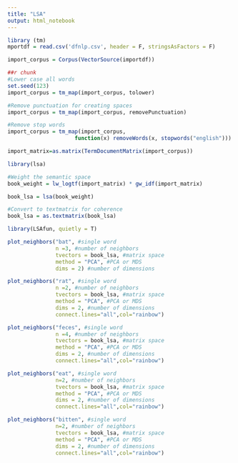 ---
title: "LSA"
output: html_notebook
---



```{r}
library (tm)
mportdf = read.csv('dfnlp.csv', header = F, stringsAsFactors = F)
```

```{r}
import_corpus = Corpus(VectorSource(importdf))
```
```{r}
##r chunk
#Lower case all words
set.seed(123)
import_corpus = tm_map(import_corpus, tolower) 

#Remove punctuation for creating spaces
import_corpus = tm_map(import_corpus, removePunctuation) 

#Remove stop words
import_corpus = tm_map(import_corpus, 
                     function(x) removeWords(x, stopwords("english")))
```
```{r}
import_matrix=as.matrix(TermDocumentMatrix(import_corpus))
```

```{r}
library(lsa)

#Weight the semantic space
book_weight = lw_logtf(import_matrix) * gw_idf(import_matrix)
```
```{r}
book_lsa = lsa(book_weight)

#Convert to textmatrix for coherence
book_lsa = as.textmatrix(book_lsa)
```


```{r}
library(LSAfun, quietly = T)
```

```{r}
plot_neighbors("bat", #single word
               n =3, #number of neighbors
               tvectors = book_lsa, #matrix space
               method = "PCA", #PCA or MDS
               dims = 2) #number of dimensions
```

```{r}
plot_neighbors("rat", #single word
               n =2, #number of neighbors
               tvectors = book_lsa, #matrix space
               method = "PCA", #PCA or MDS
               dims = 2, #number of dimensions
               connect.lines="all",col="rainbow")
```

```{r}
plot_neighbors("feces", #single word
               n =4, #number of neighbors
               tvectors = book_lsa, #matrix space
               method = "PCA", #PCA or MDS
               dims = 2, #number of dimensions
               connect.lines="all",col="rainbow")
```

```{r}
plot_neighbors("eat", #single word
               n=2, #number of neighbors
               tvectors = book_lsa, #matrix space
               method = "PCA", #PCA or MDS
               dims = 2, #number of dimensions
               connect.lines="all",col="rainbow")
```
```{r}
plot_neighbors("bitten", #single word
               n=2, #number of neighbors
               tvectors = book_lsa, #matrix space
               method = "PCA", #PCA or MDS
               dims = 2, #number of dimensions
               connect.lines="all",col="rainbow")
```

